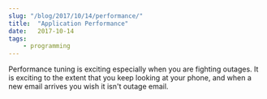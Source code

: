 ```yaml
---
slug: "/blog/2017/10/14/performance/"
title:  "Application Performance"
date:   2017-10-14
tags: 
    - programming
---
```


Performance tuning is exciting especially when you are fighting outages. 
It is exciting to the extent that you keep looking at your phone, and
when a new email arrives you wish it isn't outage email.